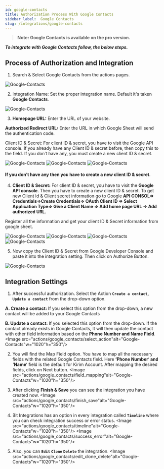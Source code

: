 ```yaml
---
id: google-contacts
title: Authorization Process With Google Contacts
sidebar_label:  Google Contacts
slug: /integrations/google-contacts
---
```


> **Note: Google Contacts is available on the pro version.**

***To integrate with Google Contacts follow, the below steps.***


## Process of Authorization and Integration

1.	Search & Select Google Contacts from the actions pages.
 <Image src="actions/google_contacts/select_google_contact" alt="Google-Contacts" w="1020" h="350" />
 
2.	Integration Name: Set the proper integration name. Default it's taken **Google Contacts**.
 <Image src="actions/google_contacts/integration_name" alt="Google-Contacts" w="1020" h="350" />


3. **Homepage URL:** Enter the URL of your website.

 **Authorized Redirect URL:** Enter the URL in which Google Sheet will send the authentication code.

 Client ID & Secret: For client ID & secret, you have to visit the Google API console. If you already have any Client ID & secret before, then copy this to the field. If you don’t have any, you must create a new client ID & secret.

 <Image src="actions/google_contacts/google_console" alt="Google-Contacts" w="1020" h="350" />
 <Image src="actions/google_contacts/credentials" alt="Google-Contacts" w="1020" h="350" />
 <Image src="actions/google_contacts/client_id_secret" alt="Google-Contacts" w="1020" h="350" />




#### If you don’t have any then you have to create a new client ID & secret.
4.	**Client ID & Secret:** For client ID & secret, you have to visit the **Google API console**. Then you have to create a new client ID & secret. To get new Client Id & Client secret information go to Google **API CONSOL=> Credentials=>Create Credentials=> OAuth Client ID => Select Application Type=> Give a Client Name => Add home page URL => Add authorized URL.**

 Register all the information and get your client ID & Secret information from google sheet.

 <Image src="actions/google_contacts/oauth_id" alt="Google-Contacts" w="1020" h="350" />
 <Image src="actions/google_contacts/application_type_name" alt="Google-Contacts" w="1020" h="350" />
 <Image src="actions/google_contacts/redrict_uris" alt="Google-Contacts" w="1020" h="350" />
 <Image src="actions/google_contacts/client_id_and_secret" alt="Google-Contacts" w="1020" h="350" />


5. Now copy the Client ID & Secret from Google Developer Console and paste it into the integration setting. Then click on Authorize Button.
 <Image src="actions/google_contacts/authorize" alt="Google-Contacts" w="1020" h="350" />


## Integration Settings

1. After successful authorization. Select the Action **`Create a contact`, `Update a contact`** from the drop-down option.

  **A. Create a contact:** If you select this option from the drop-down, a new contact will be added to your Google Contacts
  
  **B. Update a contact:** If you selected this option from the drop-down. If the contact already exists in Google Contacts, It will then update the contact with other field information based on the **Phone Number and Name Field**.
   <Image src="actions/google_contacts/select_action"alt="Google-Contacts"w="1020"h="350"/>

2. You will find the Map Field option. You have to map all the necessary fields with the related Google Contacts field. Here **‘Phone Number‘ and ‘Name‘** field is the default for Kirim Account. After mapping the desired fields, click on Next button.
   <Image src="actions/google_contacts/field_mapping"alt="Google-Contacts"w="1020"h="350"/>

3. After clicking **Finish & Save** you can see the integration you have created now.
   <Image src="actions/google_contacts/finish_save"alt="Google-Contacts"w="1020"h="350"/>

4. Bit Integrations has an option in every integration called **`Timeline`** where you can check integration success or error status.
   <Image src="actions/google_contacts/timeline"alt="Google-Contacts"w="1020"h="350"/>
   <Image src="actions/google_contacts/success_error"alt="Google-Contacts"w="1020"h="350"/>

5. Also, you can **`Edit` `Clone` `Delete`** the integration.
   <Image src="actions/google_contacts/edit_clone_delete"alt="Google-Contacts"w="1020"h="350"/>



<Feedback/>